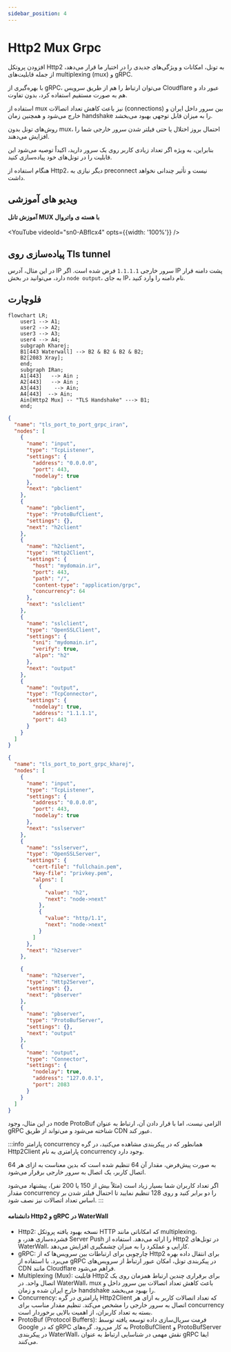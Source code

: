 ```yaml
---
sidebar_position: 4
---
```



# Http2 Mux Grpc

افزودن پروتکل Http2 به تونل، امکانات و ویژگی‌های جدیدی را در اختیار ما قرار
می‌دهد، از جمله قابلیت‌های multiplexing (mux) و gRPC.

با بهره‌گیری از gRPC، می‌توان ارتباط را هم از طریق سرویس Cloudflare عبور داد و
هم به صورت مستقیم استفاده کرد، بدون تفاوت.

استفاده از mux نیز باعث کاهش تعداد اتصالات (connections) بین سرور داخل ایران و
خارج می‌شود و همچنین زمان handshake را به میزان قابل توجهی بهبود می‌بخشد.

روش‌های تونل بدون mux، احتمال بروز اختلال یا حتی فیلتر شدن سرور خارجی شما را
افزایش می‌دهند.

بنابراین، به ویژه اگر تعداد زیادی کاربر روی یک سرور دارید، اکیداً توصیه می‌شود
این قابلیت را در تونل‌های خود پیاده‌سازی کنید.

هنگام استفاده از Http2، دیگر نیازی به preconnect نیست و تأثیر چندانی نخواهد
داشت.

## ویدیو های آموزشی

#### آموزش تانل MUX با هسته ی واتروال

<YouTube videoId="sn0-ABfIcx4" opts={{width: '100%'}} />

## پیاده‌سازی روی Tls tunnel

در این مثال، آدرس IP سرور خارجی `1.1.1.1` فرض شده است. اگر IP پشت دامنه قرار
دارد، می‌توانید در بخش `node output`، به جای IP، نام دامنه را وارد کنید.

## فلوچارت

```mermaid
flowchart LR;
    user1 --> A1;
    user2 --> A2;
    user3 --> A3;
    user4 --> A4;
    subgraph Kharej;
    B1[443 Waterwall] --> B2 & B2 & B2 & B2;
    B2[2083 Xray];
    end;
    subgraph IRan;
    A1[443]   --> Ain ;
    A2[443]   --> Ain ;
    A3[443]    --> Ain;
    A4[443]  --> Ain;
    Ain[Http2 Mux] -- "TLS Handshake" ---> B1;
    end;
```

```json title="سرور ایران"
{
  "name": "tls_port_to_port_grpc_iran",
  "nodes": [
    {
      "name": "input",
      "type": "TcpListener",
      "settings": {
        "address": "0.0.0.0",
        "port": 443,
        "nodelay": true
      },
      "next": "pbclient"
    },
    {
      "name": "pbclient",
      "type": "ProtoBufClient",
      "settings": {},
      "next": "h2client"
    },
    {
      "name": "h2client",
      "type": "Http2Client",
      "settings": {
        "host": "mydomain.ir",
        "port": 443,
        "path": "/",
        "content-type": "application/grpc",
        "concurrency": 64
      },
      "next": "sslclient"
    },
    {
      "name": "sslclient",
      "type": "OpenSSLClient",
      "settings": {
        "sni": "mydomain.ir",
        "verify": true,
        "alpn": "h2"
      },
      "next": "output"
    },
    {
      "name": "output",
      "type": "TcpConnector",
      "settings": {
        "nodelay": true,
        "address": "1.1.1.1",
        "port": 443
      }
    }
  ]
}
```

```json title="سرور خارج"
{
  "name": "tls_port_to_port_grpc_kharej",
  "nodes": [
    {
      "name": "input",
      "type": "TcpListener",
      "settings": {
        "address": "0.0.0.0",
        "port": 443,
        "nodelay": true
      },
      "next": "sslserver"
    },
    {
      "name": "sslserver",
      "type": "OpenSSLServer",
      "settings": {
        "cert-file": "fullchain.pem",
        "key-file": "privkey.pem",
        "alpns": [
          {
            "value": "h2",
            "next": "node->next"
          },
          {
            "value": "http/1.1",
            "next": "node->next"
          }
        ]
      },
      "next": "h2server"
    },

    {
      "name": "h2server",
      "type": "Http2Server",
      "settings": {},
      "next": "pbserver"
    },
    {
      "name": "pbserver",
      "type": "ProtoBufServer",
      "settings": {},
      "next": "output"
    },
    {
      "name": "output",
      "type": "Connector",
      "settings": {
        "nodelay": true,
        "address": "127.0.0.1",
        "port": 2083
      }
    }
  ]
}
```

در این مثال، وجود node ProtoBuf الزامی نیست، اما با قرار دادن آن، ارتباط به
عنوان gRPC شناخته می‌شود و می‌تواند از طریق CDN عبور کند.

:::info پارامتر concurrency همانطور که در پیکربندی مشاهده می‌کنید، در گره
Http2Client پارامتری به نام concurrency وجود دارد.

به صورت پیش‌فرض، مقدار آن 64 تنظیم شده است که بدین معناست به ازای هر 64 اتصال
کاربر، یک اتصال به سرور خارجی برقرار می‌شود.

اگر تعداد کاربران شما بسیار زیاد است (مثلاً بیش از 150 یا 200 نفر)، پیشنهاد
می‌شود مقدار concurrency را دو برابر کنید و روی 128 تنظیم نمایید تا احتمال فیلتر
شدن بر اساس تعداد اتصالات نیز نصف شود. 
:::

#### دانشنامه Http2 و gRPC در WaterWall

- Http2: نسخه بهبود یافته پروتکل HTTP که امکاناتی مانند multiplexing، فشرده‌سازی
  هدر، و Server Push را ارائه می‌دهد. استفاده از Http2 در تونل‌های WaterWall،
  کارایی و عملکرد را به میزان چشمگیری افزایش می‌دهد.
- gRPC: چارچوبی برای ارتباطات بین سرویس‌ها که از Http2 برای انتقال داده بهره
  می‌برد. با استفاده از gRPC در پیکربندی تونل، امکان عبور ارتباط از سرویس‌های
  CDN مانند Cloudflare فراهم می‌شود.
- Multiplexing (Mux): قابلیت Http2 برای برقراری چندین ارتباط همزمان روی یک اتصال
  واحد. در WaterWall، mux باعث کاهش تعداد اتصالات بین سرور داخل و خارج ایران شده
  و زمان handshake را بهبود می‌بخشد.
- Concurrency: پارامتری در گره Http2Client که تعداد اتصالات کاربر به ازای هر
  اتصال به سرور خارجی را مشخص می‌کند. تنظیم مقدار مناسب برای concurrency بسته به
  تعداد کاربران، از اهمیت بالایی برخوردار است.
- ProtoBuf (Protocol Buffers): فرمت سریال‌سازی داده توسعه یافته توسط Google که
  در gRPC به کار می‌رود. گره‌های ProtoBufClient و ProtoBufServer در پیکربندی
  WaterWall، نقش مهمی در شناسایی ارتباط به عنوان gRPC ایفا می‌کنند.
